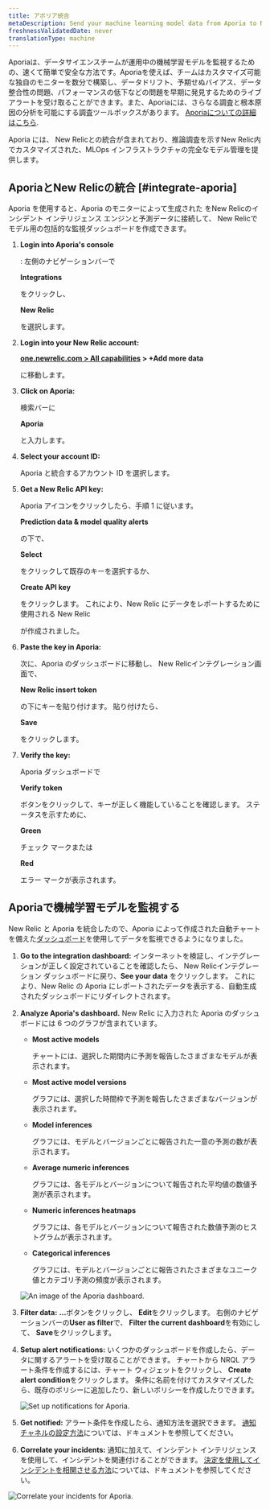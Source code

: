 ```yaml
---
title: アポリア統合
metaDescription: Send your machine learning model data from Aporia to New Relic to understand your model's performance.
freshnessValidatedDate: never
translationType: machine
---
```





Aporiaは、データサイエンスチームが運用中の機械学習モデルを監視するための、速くて簡単で安全な方法です。Aporiaを使えば、チームはカスタマイズ可能な独自のモニターを数分で構築し、データドリフト、予期せぬバイアス、データ整合性の問題、パフォーマンスの低下などの問題を早期に発見するためのライブアラートを受け取ることができます。また、Aporiaには、さらなる調査と根本原因の分析を可能にする調査ツールボックスがあります。 [Aporiaについての詳細はこちら](https://www.aporia.com).

Aporia には、 New Relicとの統合が含まれており、推論調査を示すNew Relic内でカスタマイズされた、MLOps インフラストラクチャの完全なモデル管理を提供します。<InlinePopover type="dashboards"/>

## AporiaとNew Relicの統合 [#integrate-aporia]

Aporia を使用すると、Aporia のモニターによって生成された <InlinePopover type="alerts"/>をNew Relicのインシデント インテリジェンス エンジンと予測データに接続して、 New Relicでモデル用の包括的な監視ダッシュボードを作成できます。

1. <DNT>**Login into Aporia's console**</DNT>

   : 左側のナビゲーションバーで

   <DNT>**Integrations**</DNT>

   をクリックし、

   <DNT>**New Relic**</DNT>

   を選択します。

2. <DNT>**Login into your New Relic account:**</DNT>

   <DNT>**[one.newrelic.com > All capabilities](https://one.newrelic.com/all-capabilities) > +Add more data**</DNT>

   に移動します。

3. <DNT>**Click on Aporia:**</DNT>

   検索バーに

   <DNT>**Aporia**</DNT>

   と入力します。

4. <DNT>**Select your account ID:**</DNT>

   Aporia と統合するアカウント ID を選択します。

5. <DNT>**Get a New Relic API key:**</DNT>

   Aporia アイコンをクリックしたら、手順 1 に従います。

   <DNT>**Prediction data & model quality alerts**</DNT>

   の下で、

   <DNT>**Select**</DNT>

   をクリックして既存のキーを選択するか、

   <DNT>**Create API key**</DNT>

   をクリックします。 これにより、New Relic にデータをレポートするために使用される New Relic

   <InlinePopover type="licenseKey"/>

   が作成されました。

6. <DNT>**Paste the key in Aporia:**</DNT>

   次に、Aporia のダッシュボードに移動し、 New Relicインテグレーション画面で、

   <DNT>**New Relic insert token**</DNT>

   の下にキーを貼り付けます。 貼り付けたら、

   <DNT>**Save**</DNT>

   をクリックします。

7. <DNT>**Verify the key:**</DNT>

   Aporia ダッシュボードで

   <DNT>**Verify token**</DNT>

   ボタンをクリックして、キーが正しく機能していることを確認します。 ステータスを示すために、

   <DNT>**Green**</DNT>

   チェック マークまたは

   <DNT>**Red**</DNT>

   エラー マークが表示されます。

<InstallFeedback/>

## Aporiaで機械学習モデルを監視する

New Relic と Aporia を統合したので、Aporia によって作成された自動チャートを備えた[ダッシュボード](/docs/query-your-data/explore-query-data/dashboards/introduction-dashboards/)を使用してデータを監視できるようになりました。

1. <DNT>**Go to the integration dashboard:**</DNT> インターネットを検証し、インテグレーションが正しく設定されていることを確認したら、 New Relicインテグレーション ダッシュボードに戻り、<DNT>**See your data**</DNT> をクリックします。 これにより、New Relic の Aporia にレポートされたデータを表示する、自動生成されたダッシュボードにリダイレクトされます。

2. <DNT>**Analyze Aporia's dashboard.**</DNT> New Relic に入力された Aporia のダッシュボードには 6 つのグラフが含まれています。

   * <DNT>**Most active models**</DNT>

     チャートには、選択した期間内に予測を報告したさまざまなモデルが表示されます。

   * <DNT>**Most active model versions**</DNT>

     グラフには、選択した時間枠で予測を報告したさまざまなバージョンが表示されます。

   * <DNT>**Model inferences**</DNT>

     グラフには、モデルとバージョンごとに報告された一意の予測の数が表示されます。

   * <DNT>**Average numeric inferences**</DNT>

     グラフには、各モデルとバージョンについて報告された平均値の数値予測が表示されます。

   * <DNT>**Numeric inferences heatmaps**</DNT>

     グラフには、各モデルとバージョンについて報告された数値予測のヒストグラムが表示されます。

   * <DNT>**Categorical inferences**</DNT>

     グラフには、モデルとバージョンごとに報告されたさまざまなユニーク値とカテゴリ予測の頻度が表示されます。

   <img
     title="An image of the Aporia dashboard"
     alt="An image of the Aporia dashboard."
     src={modelperformancemonitoringAporiaDashboard}
   />

3. <DNT>**Filter data:**</DNT> <DNT>**…**</DNT>ボタンをクリックし、 <DNT>**Edit**</DNT>をクリックします。 右側のナビゲーションバーの<DNT>**User as filter**</DNT>で、 <DNT>**Filter the current dashboard**</DNT>を有効にして、 <DNT>**Save**</DNT>をクリックします。

4. <DNT>**Setup alert notifications:**</DNT> いくつかのダッシュボードを作成したら、データに関するアラートを受け取ることができます。 チャートから NRQL アラート条件を作成するには、チャート ウィジェットをクリックし、 <DNT>**Create alert condition**</DNT>をクリックします。 条件に名前を付けてカスタマイズしたら、既存のポリシーに追加したり、新しいポリシーを作成したりできます。

   <img
     title="Set up notifications for Aporia"
     alt="Set up notifications for Aporia."
     src={modelperformancemonitoringAporiaCreateAlert}
   />

5. <DNT>**Get notified:**</DNT> アラート条件を作成したら、通知方法を選択できます。 [通知チャネルの設定方法](/docs/alerts-applied-intelligence/new-relic-alerts/alert-notifications/notification-channels-control-where-send-alerts)については、ドキュメントを参照してください。

6. <DNT>**Correlate your incidents:**</DNT> 通知に加えて、インシデント インテリジェンスを使用して、インシデントを関連付けることができます。 [決定を使用してインシデントを相関させる方法](/docs/alerts-applied-intelligence/applied-intelligence/incident-intelligence/change-applied-intelligence-correlation-logic-decisions)については、ドキュメントを参照してください。

<img
  title="Correlate your incidents for Aporia"
  alt="Correlate your incidents for Aporia."
  src={modelperformancemonitoringAporiaCorrelation}
/>